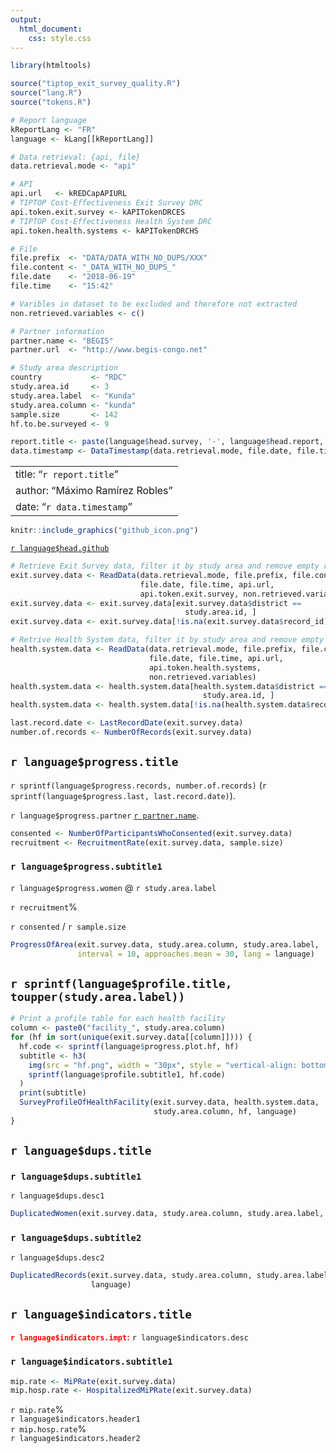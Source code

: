 ```yaml
---
output: 
  html_document: 
    css: style.css
---
```

```r
library(htmltools)

source("tiptop_exit_survey_quality.R")
source("lang.R")
source("tokens.R")

# Report language
kReportLang <- "FR"
language <- kLang[[kReportLang]]

# Data retrieval: {api, file}
data.retrieval.mode <- "api"

# API
api.url   <- kREDCapAPIURL
# TIPTOP Cost-Effectiveness Exit Survey DRC
api.token.exit.survey <- kAPITokenDRCES
# TIPTOP Cost-Effectiveness Health System DRC
api.token.health.systems <- kAPITokenDRCHS 

# File
file.prefix  <- "DATA/DATA_WITH_NO_DUPS/XXX"
file.content <- "_DATA_WITH_NO_DUPS_"
file.date    <- "2018-06-19"
file.time    <- "15:42"

# Varibles in dataset to be excluded and therefore not extracted
non.retrieved.variables <- c()

# Partner information
partner.name <- "BEGIS"
partner.url  <- "http://www.begis-congo.net"

# Study area description
country           <- "RDC"
study.area.id     <- 3
study.area.label  <- "Kunda"
study.area.column <- "kunda"
sample.size       <- 142
hf.to.be.surveyed <- 9

report.title <- paste(language$head.survey, '-', language$head.report, ':', country, '-', study.area.label)
data.timestamp <- DataTimestamp(data.retrieval.mode, file.date, file.time)
```
---
title: "`r report.title`"
author: "Máximo Ramírez Robles"
date: "`r data.timestamp`"
---

```r
knitr::include_graphics("github_icon.png")
```
[`r language$head.github`](https://github.com/maxramirez84/r_tiptop_exit_survey_data_quality_report)

```r
# Retrieve Exit Survey data, filter it by study area and remove empty records
exit.survey.data <- ReadData(data.retrieval.mode, file.prefix, file.content, 
                             file.date, file.time, api.url, 
                             api.token.exit.survey, non.retrieved.variables)
exit.survey.data <- exit.survey.data[exit.survey.data$district == 
                                       study.area.id, ]
exit.survey.data <- exit.survey.data[!is.na(exit.survey.data$record_id), ]

# Retrive Health System data, filter it by study area and remove empty records
health.system.data <- ReadData(data.retrieval.mode, file.prefix, file.content, 
                               file.date, file.time, api.url, 
                               api.token.health.systems, 
                               non.retrieved.variables)
health.system.data <- health.system.data[health.system.data$district == 
                                           study.area.id, ]
health.system.data <- health.system.data[!is.na(health.system.data$record_id), ]

last.record.date <- LastRecordDate(exit.survey.data)
number.of.records <- NumberOfRecords(exit.survey.data)
```

## `r language$progress.title`

`r sprintf(language$progress.records, number.of.records)` 
(`r sprintf(language$progress.last, last.record.date)`).

`r language$progress.partner` [`r partner.name`](`r partner.url`).

```r
consented <- NumberOfParticipantsWhoConsented(exit.survey.data)
recruitment <- RecruitmentRate(exit.survey.data, sample.size)
```

### `r language$progress.subtitle1`

<div class="col-left text-center">
  `r language$progress.women` @ `r study.area.label`

  <span class="big-number">`r recruitment`%</span>

  `r consented` / `r sample.size`
</div>

```r
ProgressOfArea(exit.survey.data, study.area.column, study.area.label, 
               interval = 10, approaches.mean = 30, lang = language)
```

## `r sprintf(language$profile.title, toupper(study.area.label))`

```r
# Print a profile table for each health facility
column <- paste0("facility_", study.area.column)
for (hf in sort(unique(exit.survey.data[[column]]))) {
  hf.code <- sprintf(language$progress.plot.hf, hf)
  subtitle <- h3(
    img(src = "hf.png", width = "30px", style = "vertical-align: bottom;"),
    sprintf(language$profile.subtitle1, hf.code)
  )
  print(subtitle)
  SurveyProfileOfHealthFacility(exit.survey.data, health.system.data, 
                                study.area.column, hf, language)
}
```

## `r language$dups.title`

### `r language$dups.subtitle1`
`r language$dups.desc1`

```r
DuplicatedWomen(exit.survey.data, study.area.column, study.area.label, language)
```

### `r language$dups.subtitle2`
`r language$dups.desc2`

```r
DuplicatedRecords(exit.survey.data, study.area.column, study.area.label, 
                  language)
```

## `r language$indicators.title`

<span style="color: red"><b>`r language$indicators.impt`:</b></span>
`r language$indicators.desc`

### `r language$indicators.subtitle1`

<div class="col-container">
```r
mip.rate <- MiPRate(exit.survey.data)
mip.hosp.rate <- HospitalizedMiPRate(exit.survey.data)
```

<div class="col-left text-center">
  <div class="col-container">
  <div class="col-left col-bottom text-right vertical-small-padding text-color-medium-value">
  <span class="medium-number">`r mip.rate`%</span><br/>
  `r language$indicators.header1`
  </div>
  <div class="col-right text-left vertical-small-padding text-color-big-value">
  <span class="big-number">`r mip.hosp.rate`%</span><br/>
  `r language$indicators.header2`
  </div>
  </div>
</div>
<br/>
------